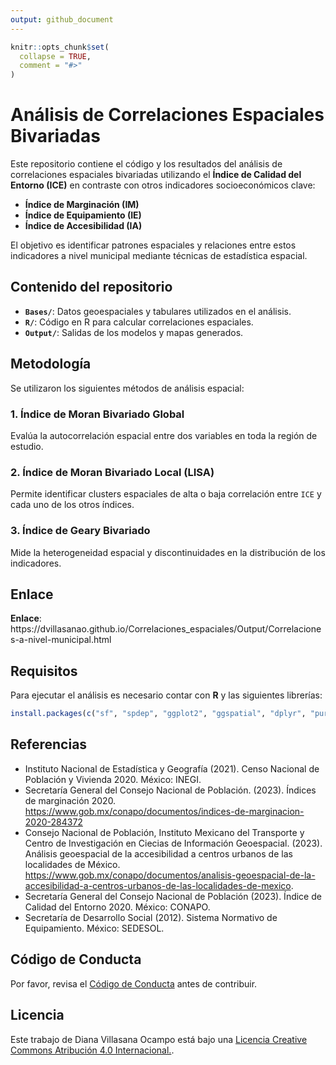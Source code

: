 ```yaml
---
output: github_document
---
```


<!-- README.md is generated from README.Rmd. Please edit that file -->

```r
knitr::opts_chunk$set(
  collapse = TRUE,
  comment = "#>"
)
```

# Análisis de Correlaciones Espaciales Bivariadas

Este repositorio contiene el código y los resultados del análisis de correlaciones espaciales bivariadas utilizando el **Índice de Calidad del Entorno (ICE)** en contraste con otros indicadores socioeconómicos clave:

- **Índice de Marginación (IM)**
- **Índice de Equipamiento (IE)**
- **Índice de Accesibilidad (IA)**

El objetivo es identificar patrones espaciales y relaciones entre estos indicadores a nivel municipal mediante técnicas de estadística espacial.

## Contenido del repositorio

- **`Bases/`**: Datos geoespaciales y tabulares utilizados en el análisis.
- **`R/`**: Código en R para calcular correlaciones espaciales.
- **`Output/`**: Salidas de los modelos y mapas generados.

## Metodología

Se utilizaron los siguientes métodos de análisis espacial:

### **1. Índice de Moran Bivariado Global**
Evalúa la autocorrelación espacial entre dos variables en toda la región de estudio.

### **2. Índice de Moran Bivariado Local (LISA)**
Permite identificar clusters espaciales de alta o baja correlación entre `ICE` y cada uno de los otros índices.

### **3. Índice de Geary Bivariado**
Mide la heterogeneidad espacial y discontinuidades en la distribución de los indicadores.  


## Enlace   

**Enlace**: https://dvillasanao.github.io/Correlaciones_espaciales/Output/Correlaciones-a-nivel-municipal.html  

## Requisitos

Para ejecutar el análisis es necesario contar con **R** y las siguientes librerías:

```r
install.packages(c("sf", "spdep", "ggplot2", "ggspatial", "dplyr", "purrr"))
```

## Referencias

-   Instituto Nacional de Estadística y Geografía (2021). Censo Nacional de Población y Vivienda 2020. México: INEGI.
-   Secretaría General del Consejo Nacional de Población. (2023). Índices de marginación 2020. <https://www.gob.mx/conapo/documentos/indices-de-marginacion-2020-284372> 
-   Consejo Nacional de Población, Instituto Mexicano del Transporte y Centro de Investigación en Ciecias de Información Geoespacial. (2023). Análisis geoespacial de la accesibilidad a centros urbanos de las localidades de México. <https://www.gob.mx/conapo/documentos/analisis-geoespacial-de-la-accesibilidad-a-centros-urbanos-de-las-localidades-de-mexico>.
-   Secretaría General del Consejo Nacional de Población (2023). Índice de Calidad del Entorno 2020. México: CONAPO.
-   Secretaría de Desarrollo Social (2012). Sistema Normativo de Equipamiento. México: SEDESOL.

## Código de Conducta

Por favor, revisa el [Código de Conducta](CODE_OF_CONDUCT.md) antes de contribuir.

## Licencia

Este trabajo de Diana Villasana Ocampo está bajo una <a rel="license" href="http://creativecommons.org/licenses/by/4.0/"> Licencia Creative Commons Atribución 4.0 Internacional.</a>.


